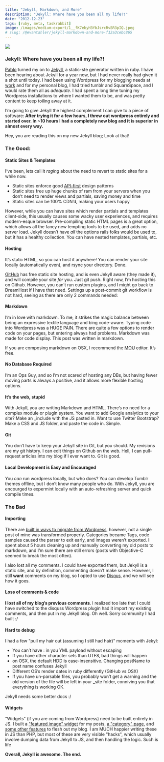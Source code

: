 ```yaml
---
title: "Jekyll, Markdown, and More"
description: "Jekyll: Where have you been all my life?!"
date: "2012-12-23"
tags: [ruby, meta, taskrabbit]
image: /images/medium-export/1__fK7ebyH3YbJsrcRvBR3pIQ.jpeg
# slug: /@evantahler/jekyll-markdown-and-more-f12a3cebc865
---
```


![](/images/medium-export/1__fK7ebyH3YbJsrcRvBR3pIQ.jpeg)

### Jekyll: Where have you been all my life?!

[Pablo](http://davemode.com/) turned my on to [Jekyll](http://jekyllrb.com/), a static-ste generator written in ruby. I have been hearing about Jekyll for a year now, but I had never really had given it a shot until today. I had been using Wordpress for my blogging needs at [work](http://taskrabbit.com) and for my personal blog, I had tried tumblr and SquareSpace, and I would rate them all as _adequate_. I had spent a long time tuning my Wordpress installations to where I wanted them to be, and was pretty content to keep toiling away at it.

I’m going to give Jekyll the highest complement I can give to a piece of software: **After trying it for a few hours, I threw out wordpress entirely and started over. In ~10 hours I had a completely new blog and it is superior in almost every way.**

Hey, you are reading this on my new Jekyll blog; Look at that!

### The Good:

#### Static Sites & Templates

I’ve been, lets call it _raging_ about the need to revert to static sites for a while now.

- Static sites enforce good [API-first](http://api-first.com) design patterns
- Static sites free up huge chunks of ram from your servers when you don’t need to render views and partials, saving money and time
- Static sites can be 100% CDN’d, making your users happy

However, while you can have sites which render partials and templates client-side, this usually causes some wacky user experiences, and requires modern-esque browser. Pre-compiling static HTML pages is a great option, which allows all the fancy new tempting tools to be used, and adds no server load. Jekyll doesn’t have _all_ the options rails folks would be used to, but it has a healthy collection. You can have nested templates, partials, etc.

#### Hosting

It’s static HTML, so you can host it anywhere! You can render your site locally (automatically even), and rsync your directory. Done.

[GitHub](http://github.com) has free static site hosting, and is even Jekyll aware (they made it), and will compile your site _for_ you. Just git push. Right now, I’m hosting this on Github. However, you can’t run custom plugins, and I might go back to DreamHost if I have that need. Settings up a post-commit git workflow is not hard, seeing as there are only 2 commands needed:

#### Markdown

I’m in love with markdown. To me, it strikes the magic balance between being an expressive textile language and bing code-aware. Typing code into Wordpress was a HUGE PAIN. There are quite a few options to render code on your pages, but entering always had problems. Markdown was made for code display. This post was written in markdown.

If you are composing markdown on OSX, I recommend the [MOU](http://mouapp.com/) editor. It’s free.

#### No Database Required

I’m an Ops Guy, and so I’m not scared of hosting any DBs, but having fewer moving parts is always a positive, and it allows more flexible hosting options.

#### It’s the web, stupid

With Jekyll, you are writing Markdown and HTML. There’s no need for a complex module or plugin system. You want to add Google analytics to your site? Make an \_include with the JS pasted in. Want to use Twitter Bootstrap? Make a CSS and JS folder, and paste the code in. Simple.

#### Git

You don’t have to keep your Jekyll site in Git, but you should. My revisions are my git history. I can edit things on Github on the web. Hell, I can pull-request articles into my blog if I ever want to. Git is good.

#### Local Development is Easy and Encouraged

You _can_ run wordpress locally, but who does? You can develop Tumblr themes offline, but I don’t know many people who do. With Jekyll, you are encourged to expermint locally with an auto-refreshing server and quick compile times.

### The Bad

#### Importing

There are [built in ways to migrate from Wordpress](https://github.com/mojombo/jekyll/wiki/blog-migrations), however, not a single post of mine was transformed properly. Categories became Tags, code samples caused the parser to exit early, and images weren’t exported. I spent about 5 hours cleaning up and manually converting my old posts to markdown, and I’m sure there are still errors (posts with Objective-C seemed to break the most often).

I also lost all my comments. I could have exported them, but Jekyll is a static site, and by definition, commenting doesn’t make sense. However, I still **want** comments on my blog, so I opted to use [Disqus](http://disqus.com/), and we will see how it goes.

#### Loss of comments & code

**I lost all of my blog’s previous comments**. I realized too late that I could have switched to the disquss Wordpress plugin had it import my existing comments, and then put in my Jekyll blog. Oh well. Sorry community I had built :/

#### Hard to debug

I had a few "pull my hair out (assuming I still had hair)" moments with Jekyl:

- You can’t have : in you YML payload without escaping
- If you have other character sets than UTF8, bad things will happen
- on OSX, the default HDD is case-insensitive. Changing postName to post name confuses Jekyll
- Different OS’s render dates in ruby differently (GitHub vs OSX)
- If you have un-parsable files, you probably won’t get a warning and the old version of the file will be left in your \_site folder, conniving you that everything is working OK.

Jekyll needs some better docs :/

#### Widgets

"Widgets" (if you are coming from Wordpress) need to be built entirely in JS. I built a ["featured image" widget](https://github.com/evantahler/evantahler.github.com/blob/master/_layouts/post.html#L42-L68) for my posts, [a "category" page](https://github.com/evantahler/evantahler.github.com/blob/master/categories.html), and [some other features](https://github.com/evantahler/evantahler.github.com/blob/master/_includes/pagination.html) to flesh out my blog. I am MUCH happier writing these in JS than PHP, but most of these are very visible "hacks", which usually involve dumping data from Jekyll to JS, and then handling the logic. Such is life

**Overall, Jekyll is awesome. The end.**
